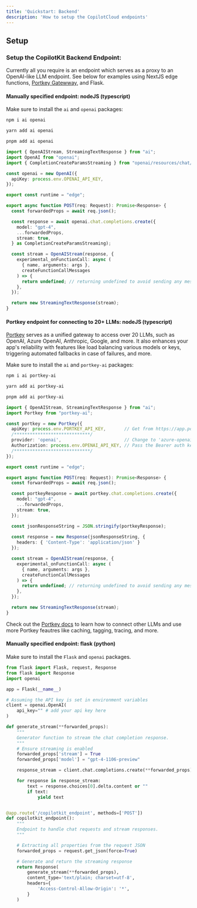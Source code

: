 ```yaml
---
title: 'Quickstart: Backend'
description: 'How to setup the CopilotCloud endpoints'
---
```


## Setup

### Setup the CopilotKit Backend Endpoint:

  Currently all you require is an endpoint which serves as a proxy to an OpenAI-like LLM endpoint.
  See below for examples using NextJS edge functions, [Portkey Gatewway](https://portkey.ai/), and Flask.


#### Manually specified endpoint: nodeJS (typescript)

Make sure to install the `ai` and `openai` packages:
<CodeGroup>
  ```bash npm
  npm i ai openai
  ``` 
  ```bash yarn
  yarn add ai openai
  ```
  ```bash pnpm
  pnpm add ai openai
  ```
</CodeGroup>
      
```ts /api/copilotkit/chat/route.ts (NextJS)
import { OpenAIStream, StreamingTextResponse } from "ai";
import OpenAI from "openai";
import { CompletionCreateParamsStreaming } from "openai/resources/chat/completions";

const openai = new OpenAI({
  apiKey: process.env.OPENAI_API_KEY,
});

export const runtime = "edge";

export async function POST(req: Request): Promise<Response> {
  const forwardedProps = await req.json();

  const response = await openai.chat.completions.create({
    model: "gpt-4",
    ...forwardedProps,
    stream: true,
  } as CompletionCreateParamsStreaming);

  const stream = OpenAIStream(response, {
    experimental_onFunctionCall: async (
      { name, arguments: args },
      createFunctionCallMessages
    ) => {
      return undefined; // returning undefined to avoid sending any messages to the client when a function is called. Temporary, bc currently vercel ai sdk does not support returning both text and function calls -- although the API does support it.
    },
  });

  return new StreamingTextResponse(stream);
}
```


#### Portkey endpoint for connecting to 20+ LLMs: nodeJS (typescript)

[Portkey](https://portkey.ai/) serves as a unified gateway to access over 20 LLMs, such as OpenAI, Azure OpenAI, Anthropic, Google, and more. 
It also enhances your app's reliability with features like load balancing various models or keys, triggering automated fallbacks in case of failures, and more.

Make sure to install the `ai` and `portkey-ai` packages:
<CodeGroup>
  ```bash npm
  npm i ai portkey-ai
  ``` 
  ```bash yarn
  yarn add ai portkey-ai
  ```
  ```bash pnpm
  pnpm add ai portkey-ai
  ```
</CodeGroup>
      
```ts /api/copilotkit/chat/route.ts (NextJS)
import { OpenAIStream, StreamingTextResponse } from "ai";
import Portkey from "portkey-ai";

const portkey = new Portkey({
  apiKey: process.env.PORTKEY_API_KEY,       // Get from https://app.portkey.ai/
  /*****************************/  
  provider: 'openai',                        // Change to 'azure-openai', 'anthropic', 'google-palm', 'anyscale' etc.
  Authorization: process.env.OPENAI_API_KEY, // Pass the Bearer auth key for the chosen provider
  /*****************************/
});

export const runtime = "edge";

export async function POST(req: Request): Promise<Response> {
  const forwardedProps = await req.json();

  const portkeyResponse = await portkey.chat.completions.create({
    model: "gpt-4",
    ...forwardedProps,
    stream: true,
  });

  const jsonResponseString = JSON.stringify(portkeyResponse);
  
  const response = new Response(jsonResponseString, {
    headers: { 'Content-Type': 'application/json' }
  });

  const stream = OpenAIStream(response, {
    experimental_onFunctionCall: async (
      { name, arguments: args },
      createFunctionCallMessages
    ) => {
      return undefined; // returning undefined to avoid sending any messages to the client when a function is called. Temporary, bc currently vercel ai sdk does not support returning both text and function calls -- although the API does support it.
    },
  });

  return new StreamingTextResponse(stream);
}
```

Check out the [Portkey docs](https://portkey.ai/docs/welcome/integration-guides) to learn how to connect other LLMs and use more Portkey feautres like caching, tagging, tracing, and more.


#### Manually specified endpoint: flask (python)

Make sure to install the `Flask` and `openai` packages.


```python
from flask import Flask, request, Response
from flask import Response
import openai

app = Flask(__name__)

# Assuming the API key is set in environment variables
client = openai.OpenAI(
    api_key="" # add your api key here
)

def generate_stream(**forwarded_props):
    """
    Generator function to stream the chat completion response.
    """
    # Ensure streaming is enabled
    forwarded_props['stream'] = True
    forwarded_props['model'] = "gpt-4-1106-preview"

    response_stream = client.chat.completions.create(**forwarded_props)

    for response in response_stream:
        text = response.choices[0].delta.content or ""
        if text:
            yield text


@app.route('/copilotkit_endpoint', methods=['POST'])
def copilotkit_endpoint():
    """
    Endpoint to handle chat requests and stream responses.
    """

    # Extracting all properties from the request JSON
    forwarded_props = request.get_json(force=True)

    # Generate and return the streaming response
    return Response(
        generate_stream(**forwarded_props),
        content_type='text/plain; charset=utf-8',
        headers={
            'Access-Control-Allow-Origin': '*',
        }
    )
```

